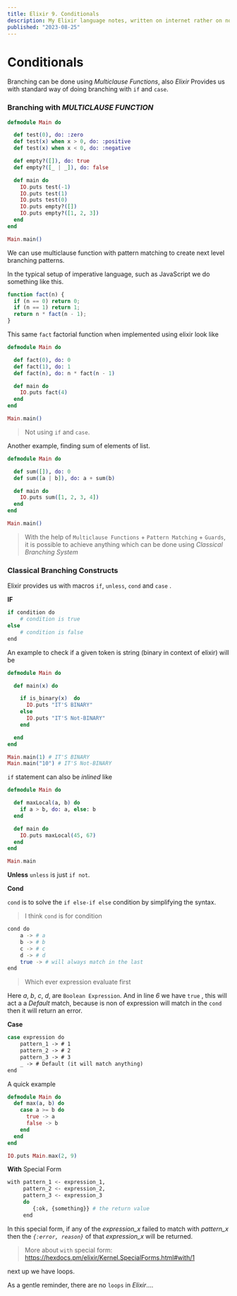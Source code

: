 ```yaml
---
title: Elixir 9. Conditionals
description: My Elixir language notes, written on internet rather on note book
published: "2023-08-25"
---
```


# Conditionals

Branching can be done using _Multiclause Functions_, also _Elixir_ Provides us with standard way of doing branching with `if` and `case`.

### Branching with _MULTICLAUSE FUNCTION_

```elixir showLineNumbers
defmodule Main do

  def test(0), do: :zero
  def test(x) when x > 0, do: :positive
  def test(x) when x < 0, do: :negative

  def empty?([]), do: true
  def empty?([_ | _]), do: false

  def main do
    IO.puts test(-1)
    IO.puts test(1)
    IO.puts test(0)
    IO.puts empty?([])
    IO.puts empty?([1, 2, 3])
  end
end

Main.main()
```

We can use multiclause function with pattern matching to create next level branching patterns.

In the typical setup of imperative language, such as JavaScript we do something like this.

```js showLineNumbers
function fact(n) {
  if (n == 0) return 0;
  if (n == 1) return 1;
  return n * fact(n - 1);
}
```

This same `fact` factorial function when implemented using elixir look like

```elixir showLineNumbers
defmodule Main do

  def fact(0), do: 0
  def fact(1), do: 1
  def fact(n), do: n * fact(n - 1)

  def main do
    IO.puts fact(4)
  end
end

Main.main()
```

> Not using `if` and `case`.

Another example, finding sum of elements of list.

```elixir showLineNumbers
defmodule Main do

  def sum([]), do: 0
  def sum([a | b]), do: a + sum(b)

  def main do
    IO.puts sum([1, 2, 3, 4])
  end
end

Main.main()
```

> With the help of `Multiclause Functions` + `Pattern Matching` + `Guards`, it is possible to achieve anything which can be done using _Classical Branching System_

### Classical Branching Constructs

Elixir provides us with macros `if`, `unless`, `cond` and `case` .

**IF**

```bash
if condition do
	# condition is true
else
	# condition is false
end
```

An example to check if a given token is string (binary in context of elixir) will be

```elixir showLineNumbers
defmodule Main do

  def main(x) do

    if is_binary(x)  do
      IO.puts "IT'S BINARY"
    else
      IO.puts "IT'S Not-BINARY"
    end

  end
end

Main.main(1) # IT'S BINARY
Main.main("10") # IT'S Not-BINARY
```

`if` statement can also be _inlined_ like

```elixir showLineNumbers {4}
defmodule Main do

  def maxLocal(a, b) do
    if a > b, do: a, else: b
  end

  def main do
    IO.puts maxLocal(45, 67)
  end
end

Main.main
```

**Unless**
`unless` is just `if not`.

**Cond**

`cond` is to solve the `if else-if else` condition by simplifying the syntax.

> I think `cond` is for condition

```bash {6}
cond do
	a -> # a
	b -> # b
	c -> # c
	d -> # d
	true -> # will always match in the last
end
```

> Which ever expression evaluate first

Here _a_, _b_, _c_, _d_, are `Boolean Expression`.
And in line _6_ we have `true` , this will act a a _Default_ match, because is non of expression will match in the `cond` then it will return an error.

**Case**

```bash
case expression do
	pattern_1 -> # 1
	pattern_2 -> # 2
	pattern_3 -> # 3
	_ -> # Default (it will match anything)
end
```

A quick example

```elixir showLineNumbers
defmodule Main do
  def max(a, b) do
    case a >= b do
      true -> a
      false -> b
    end
  end
end

IO.puts Main.max(2, 9)
```

**With** Special Form

```bash
with pattern_1 <- expression_1,
	 pattern_2 <- expression_2,
	 pattern_3 <- expression_3
	 do
		{:ok, {something}} # the return value
	 end
```

In this special form, if any of the _expression_x_ failed to match with _pattern_x_ then the _`{:error, reason}`_ of that _expression_x_ will be returned.

> More about `with` special form: https://hexdocs.pm/elixir/Kernel.SpecialForms.html#with/1

next up we have loops.

As a gentle reminder, there are no `loops` in _Elixir_....
